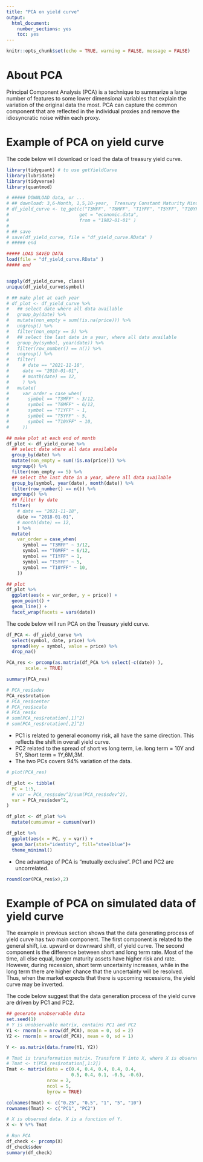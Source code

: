 ```yaml
---
title: "PCA on yield curve"
output: 
  html_document: 
    number_sections: yes
    toc: yes
---
```


```r
knitr::opts_chunk$set(echo = TRUE, warning = FALSE, message = FALSE)
```


# About PCA

Principal Component Analysis (PCA) is a technique to summarize a large number of features to some lower dimensional variables that explain the variation of the original data the most. PCA can capture the common component that are reflected in the individual proxies and remove the idiosyncratic noise within each proxy.

# Example of PCA on yield curve

The code below will download or load the data of treasury yield curve.

```r
library(tidyquant) # to use getYieldCurve
library(lubridate)
library(tidyverse)
library(quantmod)

# ##### DOWNLOAD data, or ...
# ## download: 3,6-Month, 1,5,10-year,  Treasury Constant Maturity Minus Federal Funds Rate
# df_yield_curve <- tq_get(c("T3MFF", "T6MFF", "T1YFF", "T5YFF", "T10YFF"), 
#                          get = "economic.data",
#                          from = "1982-01-01" )
# 
# ## save
# save(df_yield_curve, file = "df_yield_curve.RData" )
# ##### end

##### LOAD SAVED DATA
load(file = "df_yield_curve.RData" )
##### end


sapply(df_yield_curve, class)
unique(df_yield_curve$symbol)

# ## make plot at each year
# df_plot <- df_yield_curve %>%
#   ## select date where all data available
#   group_by(date) %>%
#   mutate(non_empty = sum(!is.na(price))) %>%
#   ungroup() %>%
#   filter(non_empty == 5) %>%
#   ## select the last date in a year, where all data available
#   group_by(symbol, year(date)) %>%
#   filter(row_number() == n()) %>%
#   ungroup() %>%
#   filter(
#     # date == "2021-11-18",
#     date >= "2010-01-01",
#     # month(date) == 12,
#     ) %>%
#   mutate(
#     var_order = case_when(
#       symbol == "T3MFF" ~ 3/12,
#       symbol == "T6MFF" ~ 6/12,
#       symbol == "T1YFF" ~ 1,
#       symbol == "T5YFF" ~ 5,
#       symbol == "T10YFF" ~ 10,
#     ))

## make plot at each end of month
df_plot <- df_yield_curve %>%
  ## select date where all data available
  group_by(date) %>%
  mutate(non_empty = sum(!is.na(price))) %>%
  ungroup() %>%
  filter(non_empty == 5) %>%
  ## select the last date in a year, where all data available
  group_by(symbol, year(date), month(date)) %>%
  filter(row_number() == n()) %>%
  ungroup() %>%
  ## filter by date
  filter(
    # date == "2021-11-18",
    date >= "2018-01-01",
    # month(date) == 12,
    ) %>%
  mutate(
    var_order = case_when(
      symbol == "T3MFF" ~ 3/12,
      symbol == "T6MFF" ~ 6/12,
      symbol == "T1YFF" ~ 1,
      symbol == "T5YFF" ~ 5,
      symbol == "T10YFF" ~ 10,
    ))

## plot
df_plot %>%
  ggplot(aes(x = var_order, y = price)) +
  geom_point() +
  geom_line() +
  facet_wrap(facets = vars(date))

```

The code below will run PCA on the Treasury yield curve.

```r
df_PCA <- df_yield_curve %>%
  select(symbol, date, price) %>%
  spread(key = symbol, value = price) %>%
  drop_na()

PCA_res <- prcomp(as.matrix(df_PCA %>% select(-c(date)) ),
       scale. = TRUE)

summary(PCA_res)

# PCA_res$sdev
PCA_res$rotation
# PCA_res$center
# PCA_res$scale
# PCA_res$x
# sum(PCA_res$rotation[,1]^2)
# sum(PCA_res$rotation[,2]^2)


```

- PC1 is related to general economy risk, all have the same direction. This reflects the shift in overall yield curve.
- PC2 related to the spread of short vs long term, i.e. long term = 10Y and 5Y, Short term = 1Y,6M,3M.
- The two PCs covers 94% variation of the data.

```r
# plot(PCA_res)

df_plot <- tibble(
  PC = 1:5,
  # var = PCA_res$sdev^2/sum(PCA_res$sdev^2),
  var = PCA_res$sdev^2,
)

df_plot <- df_plot %>%
  mutate(cumsumvar = cumsum(var))

df_plot %>%
  ggplot(aes(x = PC, y = var)) +
  geom_bar(stat="identity", fill="steelblue")+
  theme_minimal()

```


- One advantage of PCA is "mutually exclusive". PC1 and PC2 are uncorrelated.

```r
round(cor(PCA_res$x),2)

```


# Example of PCA on simulated data of yield curve

The example in previous section shows that the data generating process of yield curve has two main component. The first component is related to the general shift, i.e. upward or downward shift, of yield curve. The second component is the difference between short and long term rate. Most of the time, all else equal, longer maturity assets have higher risk and rate. However, during recession, short term uncertainty increases, while in the long term there are higher chance that the uncertainty will be resolved. Thus, when the market expects that there is upcoming recessions, the yield curve may be inverted.   

The code below suggest that the data generation process of the yield curve are driven by PC1 and PC2.

```r
## generate unobservable data
set.seed(1)
# Y is unobservable matrix, contains PC1 and PC2
Y1 <- rnorm(n = nrow(df_PCA), mean = 0, sd = 2)
Y2 <- rnorm(n = nrow(df_PCA), mean = 0, sd = 1)

Y <- as.matrix(data.frame(Y1, Y2))

# Tmat is transformation matrix. Transform Y into X, where X is observed data.
# Tmat <- t(PCA_res$rotation[,1:2])
Tmat <- matrix(data = c(0.4, 0.4, 0.4, 0.4, 0.4, 
                        0.5, 0.4, 0.1, -0.5, -0.6),
               nrow = 2,
               ncol = 5,
               byrow = TRUE)

colnames(Tmat) <- c("0.25", "0.5", "1", "5", "10")
rownames(Tmat) <- c("PC1", "PC2")

# X is observed data. X is a function of Y.
X <- Y %*% Tmat

# Run PCA
df_check <- prcomp(X)
df_check$sdev
summary(df_check)

```


